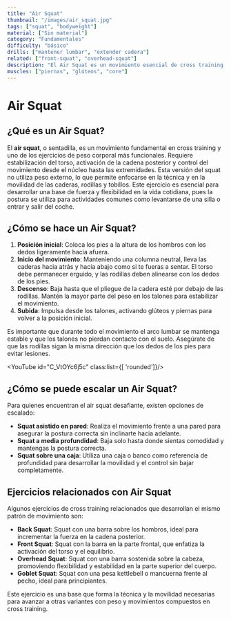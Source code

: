 ```yaml
---
title: "Air Squat"
thumbnail: "/images/air_squat.jpg"
tags: ["squat", "bodyweight"]
material: ["Sin material"]
category: "Fundamentales"
difficulty: "básico"
drills: ["mantener lumbar", "extender cadera"]
related: ["front-squat", "overhead-squat"]
description: "El Air Squat es un movimiento esencial de cross training que fortalece piernas y core, mejorando la movilidad y estabilidad corporal sin equipo adicional."
muscles: ["piernas", "glúteos", "core"]
---
```


# Air Squat

## ¿Qué es un Air Squat?
El **air squat**, o sentadilla, es un movimiento fundamental en cross training y uno de los ejercicios de peso corporal más funcionales. Requiere estabilización del torso, activación de la cadena posterior y control del movimiento desde el núcleo hasta las extremidades. Esta versión del squat no utiliza peso externo, lo que permite enfocarse en la técnica y en la movilidad de las caderas, rodillas y tobillos. Este ejercicio es esencial para desarrollar una base de fuerza y flexibilidad en la vida cotidiana, pues la postura se utiliza para actividades comunes como levantarse de una silla o entrar y salir del coche.

## ¿Cómo se hace un Air Squat?
1. **Posición inicial**: Coloca los pies a la altura de los hombros con los dedos ligeramente hacia afuera.
2. **Inicio del movimiento**: Manteniendo una columna neutral, lleva las caderas hacia atrás y hacia abajo como si te fueras a sentar. El torso debe permanecer erguido, y las rodillas deben alinearse con los dedos de los pies.
3. **Descenso**: Baja hasta que el pliegue de la cadera esté por debajo de las rodillas. Mantén la mayor parte del peso en los talones para estabilizar el movimiento.
4. **Subida**: Impulsa desde los talones, activando glúteos y piernas para volver a la posición inicial.

Es importante que durante todo el movimiento el arco lumbar se mantenga estable y que los talones no pierdan contacto con el suelo. Asegúrate de que las rodillas sigan la misma dirección que los dedos de los pies para evitar lesiones.

<YouTube id="C_VtOYc6j5c" class:list={[ 'rounded']}/>

## ¿Cómo se puede escalar un Air Squat?
Para quienes encuentran el air squat desafiante, existen opciones de escalado:
- **Squat asistido en pared**: Realiza el movimiento frente a una pared para asegurar la postura correcta sin inclinarte hacia adelante.
- **Squat a media profundidad**: Baja solo hasta donde sientas comodidad y mantengas la postura correcta.
- **Squat sobre una caja**: Utiliza una caja o banco como referencia de profundidad para desarrollar la movilidad y el control sin bajar completamente.


## Ejercicios relacionados con Air Squat
Algunos ejercicios de cross training relacionados que desarrollan el mismo patrón de movimiento son:
- **Back Squat**: Squat con una barra sobre los hombros, ideal para incrementar la fuerza en la cadena posterior.
- **Front Squat**: Squat con la barra en la parte frontal, que enfatiza la activación del torso y el equilibrio.
- **Overhead Squat**: Squat con una barra sostenida sobre la cabeza, promoviendo flexibilidad y estabilidad en la parte superior del cuerpo.
- **Goblet Squat**: Squat con una pesa kettlebell o mancuerna frente al pecho, ideal para principiantes.

Este ejercicio es una base que forma la técnica y la movilidad necesarias para avanzar a otras variantes con peso y movimientos compuestos en cross training.